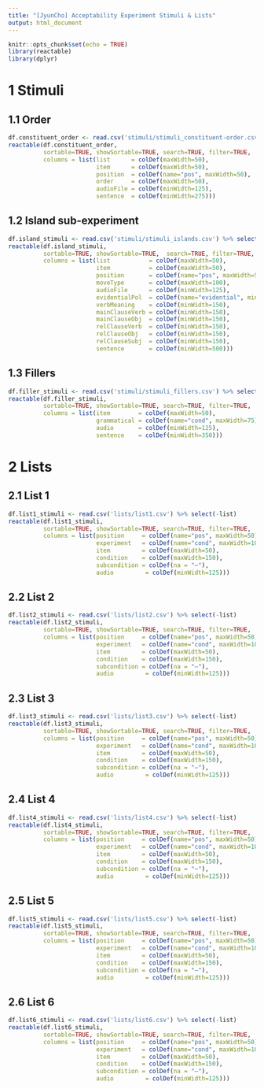 ```yaml
---
title: "[JyunCho] Acceptability Experiment Stimuli & Lists"
output: html_document
---
```


```r
knitr::opts_chunk$set(echo = TRUE)
library(reactable)
library(dplyr)
```

# 1 Stimuli

## 1.1 Order

```r

df.constituent_order <- read.csv('stimuli/stimuli_constituent-order.csv') %>% select(-experiment)
reactable(df.constituent_order, 
          sortable=TRUE, showSortable=TRUE, search=TRUE, filter=TRUE, 
          columns = list(list      = colDef(maxWidth=50), 
                         item      = colDef(maxWidth=50), 
                         position  = colDef(name="pos", maxWidth=50), 
                         order     = colDef(maxWidth=50), 
                         audioFile = colDef(minWidth=125), 
                         sentence  = colDef(minWidth=275)))

```

## 1.2 Island sub-experiment

```r

df.island_stimuli <- read.csv('stimuli/stimuli_islands.csv') %>% select(-experiment)
reactable(df.island_stimuli, 
          sortable=TRUE, showSortable=TRUE,  search=TRUE, filter=TRUE, 
          columns = list(list           = colDef(maxWidth=50), 
                         item           = colDef(maxWidth=50), 
                         position       = colDef(name="pos", maxWidth=50),
                         moveType       = colDef(maxWidth=100), 
                         audioFile      = colDef(minWidth=125), 
                         evidentialPol  = colDef(name="evidential", minWidth=150),
                         verbMeaning    = colDef(minWidth=150),
                         mainClauseVerb = colDef(minWidth=150),
                         mainClauseObj  = colDef(minWidth=150),
                         relClauseVerb  = colDef(minWidth=150),
                         relClauseObj   = colDef(minWidth=150),
                         relClauseSubj  = colDef(minWidth=150),
                         sentence       = colDef(minWidth=500)))
```

## 1.3 Fillers

```r

df.filler_stimuli <- read.csv('stimuli/stimuli_fillers.csv') %>% select(-experiment, -nounTopicSource, -base)
reactable(df.filler_stimuli, 
          sortable=TRUE, showSortable=TRUE, search=TRUE, filter=TRUE, 
          columns = list(item        = colDef(maxWidth=50), 
                         grammatical = colDef(name="cond", maxWidth=75),
                         audio       = colDef(minWidth=125), 
                         sentence    = colDef(minWidth=350)))

```

# 2 Lists

## 2.1 List 1

```r

df.list1_stimuli <- read.csv('lists/list1.csv') %>% select(-list)
reactable(df.list1_stimuli, 
          sortable=TRUE, showSortable=TRUE, search=TRUE, filter=TRUE, 
          columns = list(position     = colDef(name="pos", maxWidth=50), 
                         experiment   = colDef(name="cond", maxWidth=100),
                         item         = colDef(maxWidth=50), 
                         condition    = colDef(maxWidth=150),
                         subcondition = colDef(na = "–"), 
                         audio         = colDef(minWidth=125)))

```

## 2.2 List 2

```r

df.list2_stimuli <- read.csv('lists/list2.csv') %>% select(-list)
reactable(df.list2_stimuli, 
          sortable=TRUE, showSortable=TRUE, search=TRUE, filter=TRUE, 
          columns = list(position     = colDef(name="pos", maxWidth=50), 
                         experiment   = colDef(name="cond", maxWidth=100),
                         item         = colDef(maxWidth=50), 
                         condition    = colDef(maxWidth=150),
                         subcondition = colDef(na = "–"), 
                         audio         = colDef(minWidth=125)))

```

## 2.3 List 3

```r

df.list3_stimuli <- read.csv('lists/list3.csv') %>% select(-list)
reactable(df.list3_stimuli, 
          sortable=TRUE, showSortable=TRUE, search=TRUE, filter=TRUE, 
          columns = list(position     = colDef(name="pos", maxWidth=50), 
                         experiment   = colDef(name="cond", maxWidth=100),
                         item         = colDef(maxWidth=50), 
                         condition    = colDef(maxWidth=150),
                         subcondition = colDef(na = "–"), 
                         audio         = colDef(minWidth=125)))

```

## 2.4 List 4

```r

df.list4_stimuli <- read.csv('lists/list4.csv') %>% select(-list)
reactable(df.list4_stimuli, 
          sortable=TRUE, showSortable=TRUE, search=TRUE, filter=TRUE, 
          columns = list(position     = colDef(name="pos", maxWidth=50), 
                         experiment   = colDef(name="cond", maxWidth=100),
                         item         = colDef(maxWidth=50), 
                         condition    = colDef(maxWidth=150),
                         subcondition = colDef(na = "–"), 
                         audio         = colDef(minWidth=125)))

```

## 2.5 List 5

```r

df.list5_stimuli <- read.csv('lists/list5.csv') %>% select(-list)
reactable(df.list5_stimuli, 
          sortable=TRUE, showSortable=TRUE, search=TRUE, filter=TRUE, 
          columns = list(position     = colDef(name="pos", maxWidth=50), 
                         experiment   = colDef(name="cond", maxWidth=100),
                         item         = colDef(maxWidth=50), 
                         condition    = colDef(maxWidth=150),
                         subcondition = colDef(na = "–"), 
                         audio         = colDef(minWidth=125)))

```

## 2.6 List 6

```r

df.list6_stimuli <- read.csv('lists/list6.csv') %>% select(-list)
reactable(df.list6_stimuli, 
          sortable=TRUE, showSortable=TRUE, search=TRUE, filter=TRUE, 
          columns = list(position     = colDef(name="pos", maxWidth=50), 
                         experiment   = colDef(name="cond", maxWidth=100),
                         item         = colDef(maxWidth=50), 
                         condition    = colDef(maxWidth=150),
                         subcondition = colDef(na = "–"), 
                         audio         = colDef(minWidth=125)))

```
